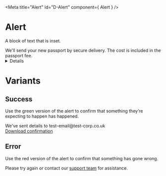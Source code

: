 
<Meta title="Alert" id="D-Alert" component={ Alert } />

# Alert

A block of text that is inset.

<Canvas>
  <Story name="Default">
    <Alert heading="New passport">
      We'll send your new passport by secure delivery. The cost is included in the passport fee.
    </Alert>
  </Story>
</Canvas>

<Details summary="Properties" className="no-indent">
  <Props of={ Alert } />
</Details>

# Variants
## Success

Use the green version of the alert to confirm that something they’re expecting to happen has happened.

<Canvas>
  <Story name="Success">
    <Alert heading="Payment successful" classModifiers="success">
      We've sent details to test-email@test-corp.co.uk<br /><a href="#">Download confirmation</a>
    </Alert>
  </Story>
</Canvas>

## Error

Use the red version of the alert to confirm that something has gone wrong.

<Canvas>
  <Story name="Error">
    <Alert heading="Payment unsuccessful" classModifiers="error">
      Please try again or contact our <a href="#">support team</a> for assistance.
    </Alert>
  </Story>
</Canvas>
